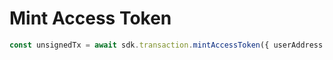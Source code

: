 # Mint Access Token

```typescript
const unsignedTx = await sdk.transaction.mintAccessToken({ userAddress: <user-address>, alias: <new-alias> })
```